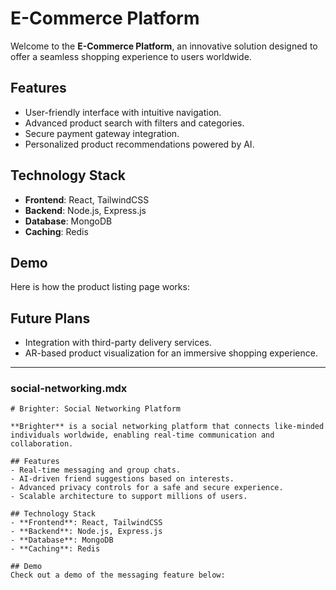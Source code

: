 # E-Commerce Platform

Welcome to the **E-Commerce Platform**, an innovative solution designed to offer a seamless shopping experience to users worldwide.

## Features
- User-friendly interface with intuitive navigation.
- Advanced product search with filters and categories.
- Secure payment gateway integration.
- Personalized product recommendations powered by AI.

## Technology Stack
- **Frontend**: React, TailwindCSS
- **Backend**: Node.js, Express.js
- **Database**: MongoDB
- **Caching**: Redis

## Demo
Here is how the product listing page works:

<ProductListingDemo />

## Future Plans
- Integration with third-party delivery services.
- AR-based product visualization for an immersive shopping experience.

---

### **social-networking.mdx**
```mdx
# Brighter: Social Networking Platform

**Brighter** is a social networking platform that connects like-minded individuals worldwide, enabling real-time communication and collaboration.

## Features
- Real-time messaging and group chats.
- AI-driven friend suggestions based on interests.
- Advanced privacy controls for a safe and secure experience.
- Scalable architecture to support millions of users.

## Technology Stack
- **Frontend**: React, TailwindCSS
- **Backend**: Node.js, Express.js
- **Database**: MongoDB
- **Caching**: Redis

## Demo
Check out a demo of the messaging feature below:


